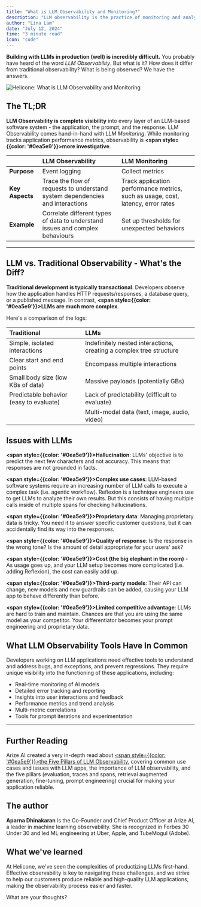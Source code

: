 ```yaml
---
title: "What is LLM Observability and Monitoring?"
description: "LLM observability is the practice of monitoring and analyzing Large Language Model systems in production. It tracks inputs, outputs, and performance metrics to ensure reliability and improve AI applications. Learn how it differs from traditional observability."
author: "Lina Lam"
date: "July 12, 2024"
time: "3 minute read"
icon: "code"
---
```


**Building with LLMs in production (well) is incredibly difficult.** You probably have heard of the word *LLM Observability*. But what is it? How does it differ from traditional observability? What is being observed? We have the answers. 


![Helicone: What is LLM Observability and Monitoring](/static/blog/llm-observability.webp)


## The TL;DR

**LLM Observability is complete visibility** into every layer of an LLM-based software system - the application, the prompt, and the response. LLM Observability comes hand-in-hand with *LLM Monitoring*. While monitoring tracks application performance metrics, observability is **<span style={{color: '#0ea5e9'}}>more investigative</span>**. 

|          | **LLM Observability** | **LLM Monitoring** |
| :------- |:------------------------------------------------------------|:----------------------------------------------------------|
| **Purpose**  | Event logging | Collect metrics |
| **Key Aspects** | Trace the flow of requests to understand system dependencies and interactions | Track application performance metrics, such as usage, cost, latency, error rates |
| **Example** | Correlate different types of data to understand issues and complex behaviours | Set up thresholds for unexpected behaviors |


---

## LLM vs. Traditional Observability - What's the Diff? 

**Traditional development is typically transactional**. Developers observe how the application handles HTTP requests/responses, a database query, or a published message. In contrast, **<span style={{color: '#0ea5e9'}}>LLMs are much more complex</span>**. 

Here's a comparison of the logs: 

| Traditional | LLMs |
|:------------|:-----|
| Simple, isolated interactions | Indefinitely nested interactions, creating a complex tree structure |
| Clear start and end points | Encompass multiple interactions |
| Small body size (low KBs of data) | Massive payloads (potentially GBs) |
| Predictable behavior (easy to evaluate) | Lack of predictability (difficult to evaluate) | 
| | Multi-modal data (text, image, audio, video) |

## Issues with LLMs

**<span style={{color: '#0ea5e9'}}>Hallucination</span>**: LLMs' objective is to predict the next few characters and not accuracy. This means that responses are not grounded in facts. 

**<span style={{color: '#0ea5e9'}}>Complex use cases</span>**: LLM-based software systems require an increasing number of LLM calls to execute a complex task (i.e. agentic workflow). Reflexion is a technique engineers use to get LLMs to analyze their own results. But this consists of having multiple calls inside of multiple spans for checking hallucinations. 

**<span style={{color: '#0ea5e9'}}>Proprietary data</span>**: Managing proprietary data is tricky. You need it to answer specific customer questions, but it can accidentally find its way into the responses.

**<span style={{color: '#0ea5e9'}}>Quality of response</span>**: Is the response in the wrong tone? Is the amount of detail appropriate for your users' ask? 

**<span style={{color: '#0ea5e9'}}>Cost (the big elephant in the room)</span>** - As usage goes up, and your LLM setup becomes more complicated (i.e. adding Reflexion), the cost can easily add up.

**<span style={{color: '#0ea5e9'}}>Third-party models</span>**: Their API can change, new models and new guardrails can be added, causing your LLM app to behave differently than before.

**<span style={{color: '#0ea5e9'}}>Limited competitive advantage</span>**: LLMs are hard to train and maintain. Chances are that you are using the same model as your competitor. Your differentiator becomes your prompt engineering and proprietary data.


## What LLM Observability Tools Have In Common

Developers working on LLM applications need effective tools to understand and address bugs, and exceptions, and prevent regressions. They require unique visibility into the functioning of these applications, including:

- Real-time monitoring of AI models
- Detailed error tracking and reporting
- Insights into user interactions and feedback
- Performance metrics and trend analysis
- Multi-metric correlations
- Tools for prompt iterations and experimentation

---

## Further Reading

Arize AI created a very in-depth read about <a href="https://arize.com/blog-course/large-language-model-monitoring-observability/" target="_blank"><span style={{color: '#0ea5e9'}}>the Five Pillars of LLM Observability</span></a>, covering common use cases and issues with LLM apps, the importance of LLM observability, and the five pillars (evaluation, traces and spans, retrieval augmented generation, fine-tuning, prompt engineering) crucial for making your application reliable.


## The author

**Aparna Dhinakaran** is the Co-Founder and Chief Product Officer at Arize AI, a leader in machine learning observability. She is recognized in Forbes 30 Under 30 and led ML engineering at Uber, Apple, and TubeMogul (Adobe). 



## What we've learned

At Helicone, we've seen the complexities of productizing LLMs first-hand. Effective observability is key to navigating these challenges, and we strive to help our customers produce reliable and high-quality LLM applications, making the observability process easier and faster.


What are your thoughts?

